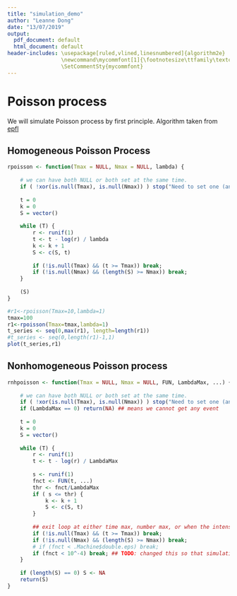 ```yaml
---
title: "simulation_demo"
author: "Leanne Dong"
date: "13/07/2019"
output:
  pdf_document: default
  html_document: default
header-includes: \usepackage[ruled,vlined,linesnumbered]{algorithm2e}
                 \newcommand\mycommfont[1]{\footnotesize\ttfamily\textcolor{blue}{#1}}
                 \SetCommentSty{mycommfont}
---
```


# Poisson process

We will simulate Poisson process by first principle. Algorithm taken from [epfl](http://transp-or.epfl.ch/courses/OptSim2012/slides/05b-poisson.pdf)

## Homogeneous Poisson Process

\begin{algorithm}[H]
\DontPrintSemicolon
\SetAlgoLined
\KwResult{Write here the result}
\SetKwInOut{Input}{Input}\SetKwInOut{Output}{Output}
\Input{ $T$ or $N$, $\lambda$}
%\Output{$S(t)$}
\textbf{Initialization} $T=0$, $k=0$, $S=vector()$.
\BlankLine
\While{ true\tcp*{$t<T$ or $n\le N$}
 }{   
    \textbf{Draw} $r\sim U(0,1)$.\;
    \textbf{Set} $t=t-\ln(r)/\lambda$.\;
    \eIf{$t_{n}>T$}{
    \text{return} $\{t_k\}_{k=1,2,\cdots,n-1}$\;
    }{
    $n=n+1$\;
    }
}
\caption{Simulation of event times of a Poisson process with rate $\lambda$ until time $T$
}
\end{algorithm} 

```r
rpoisson <- function(Tmax = NULL, Nmax = NULL, lambda) {
    
    # we can have both NULL or both set at the same time.
    if ( !xor(is.null(Tmax), is.null(Nmax)) ) stop("Need to set one (and only one) of Nmax or Tmax")
    
    t = 0
    k = 0
    S = vector()
    
    while (T) {
        r <- runif(1)
        t <- t - log(r) / lambda
        k <- k + 1
        S <- c(S, t)
        
        if (!is.null(Tmax) && (t >= Tmax)) break;
        if (!is.null(Nmax) && (length(S) >= Nmax)) break;
    }
    
    (S)
}
```

```r
#r1<-rpoisson(Tmax=10,lambda=1)
tmax=100
r1<-rpoisson(Tmax=tmax,lambda=1)
t_series <- seq(0,max(r1), length=length(r1))
#t_series <- seq(0,length(r1)-1,1)
plot(t_series,r1)
```

## Nonhomogeneous Poisson process


\begin{algorithm}[H]
\DontPrintSemicolon
\SetAlgoLined
\KwResult{Write here the result}
\SetKwInOut{Input}{Input}\SetKwInOut{Output}{Output}
\Input{ $T$ or $N$, $\lambda(t)$}
%\Output{$S(t)$}
\textbf{Initialization} $T=0$ or $n=m=0$, $\lambda^*=\sup_{0\le t\le T}\lambda(t)$.
\BlankLine
\While{ $\tau_m<T$ }
 {   
    \textbf{Draw} $r\sim U(0,1)$.\;
    \textbf{Set} $\tau_m=\tau_m-\ln(r)/\lambda^*$.\;
    \textbf{Draw} $s\sim U(0,1)$.\;
    \If{$s\le \frac{\lambda(\tau_m)}{\lambda^*}$}{
    \text{return} $t_n=\tau_m$\;
                  $n=n+1$\;
    }{
    $m=m+1$\;}
 }


\eIf{$t_n\le T$}{
\text{return} $\{t_k,k=1,2,\cdots,n-1\}$
}{
\text{return} $\{t_k,k=1,2,\cdots,n-2\}$
}


\caption{Simulation of event times of a Inhomogeneous Poisson process with rate $\lambda$ until time $T$
}
\end{algorithm} 

```r
rnhpoisson <- function(Tmax = NULL, Nmax = NULL, FUN, LambdaMax, ...) {
    
    # we can have both NULL or both set at the same time.
    if ( !xor(is.null(Tmax), is.null(Nmax)) ) stop("Need to set one (and only one) of Nmax or Tmax")
    if (LambdaMax == 0) return(NA) ## means we cannot get any event
    
    t = 0
    k = 0
    S = vector()
    
    while (T) {
        r <- runif(1)
        t <- t - log(r) / LambdaMax
        
        s <- runif(1)
        fnct <- FUN(t, ...)
        thr <- fnct/LambdaMax
        if ( s <= thr) {
            k <- k + 1
            S <- c(S, t)
        }
        
        ## exit loop at either time max, number max, or when the intensity at the current timestep is zero
        if (!is.null(Tmax) && (t >= Tmax)) break;
        if (!is.null(Nmax) && (length(S) >= Nmax)) break;
        # if (fnct < .Machine$double.eps) break;
        if (fnct < 10^-4) break; ## TODO: changed this so that simulation ends when no child
    }
    
    if (length(S) == 0) S <- NA
    return(S)
}
```


\begin{algorithm}[H]
\DontPrintSemicolon
\SetAlgoLined
\KwResult{Write here the result}
\SetKwInOut{Input}{Input}\SetKwInOut{Output}{Output}
\Input{ Tmax or Nmax, $\lambda(t)$}
\Output{$S(t)$}
\textbf{Initialization}  $t=0$, $k=0$, $S=vector()$.
\BlankLine
\While{ t<Tmax}{
    \textbf{Draw} $r\sim U(0,1)$.\;
    $t=t-\ln(r)/\lambda^*$.\;
    \textbf{Draw} $s\sim U(0,1)$. \textbf{Define} a new variable $\lambda(t)$ \;
    If $s\le \frac{\lambda(t)}{\lambda^*}$, set $k=k+1$ and $S(k)=t$\;
}
\caption{Simulation of event times of a Poisson process with rate $\lambda$ until time $T$
}
\end{algorithm} 







